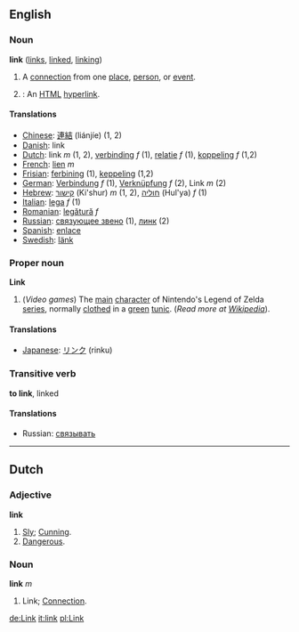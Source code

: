 ==English==

===Noun===
'''link'''  ([[links]], [[linked]], [[linking]])
# A [[connection]] from one [[place]], [[person]], or [[event]].
#{{cattag|computing}}: An [[HTML]] [[hyperlink]].

====Translations====
*[[Chinese]]: [[連結]] (liánjíe) (1, 2)
*[[Danish]]: link
*[[Dutch]]: link ''m'' (1, 2), [[verbinding]] ''f'' (1), [[relatie]] ''f'' (1), [[koppeling]] ''f'' (1,2)
*[[French]]: [[lien]] ''m''
*[[Frisian]]: [[ferbining]] (1), [[keppeling]] (1,2)
*[[German]]: [[Verbindung]] ''f'' (1), [[Verknüpfung]] ''f'' (2), Link ''m'' (2)
*[[Hebrew]]: [[קישור]] (Ki'shur) ''m'' (1, 2), [[חוליה]] (Hul'ya) ''f'' (1)
*[[Italian]]: [[lega]] ''f'' (1)
*[[Romanian]]: [[legătură]] ''f''
*[[Russian]]: [[связующее звено]] (1), [[линк]] (2)
*[[Spanish]]: [[enlace]]
*[[Swedish]]: [[länk]]

===Proper noun===
'''Link'''
# (''Video games'') The [[main]] [[character]] of Nintendo's Legend of Zelda [[series]], normally [[cloth]]ed in a [[green]] [[tunic]]. (''Read more at [[w:Link_%28Legend_of_Zelda%29|Wikipedia]]'').

====Translations====
*[[Japanese]]: [[リンク]] (rinku)

===Transitive verb===
'''to link''', linked
====Translations====
*Russian: [[связывать]]

----

==Dutch==

===Adjective===
'''link'''
# [[Sly]]; [[Cunning]].
# [[Dangerous]].

===Noun===
'''link''' ''m''
# Link; [[Connection]].

[[de:Link]]
[[it:link]]
[[pl:Link]]